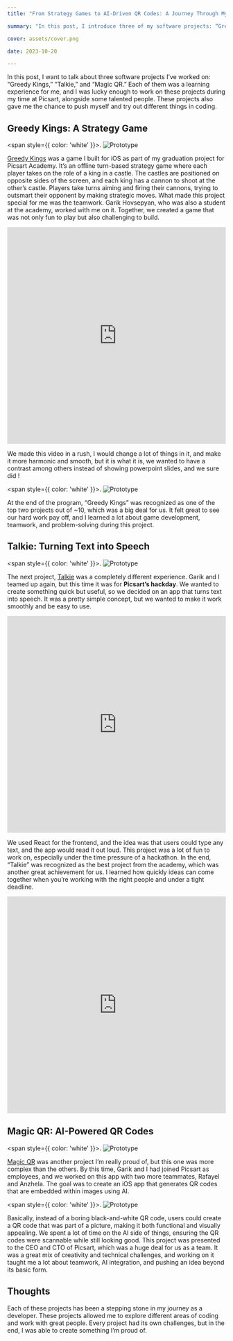 ```yaml
---
title: "From Strategy Games to AI-Driven QR Codes: A Journey Through My Diverse Software Creations"

summary: "In this post, I introduce three of my software projects: “Greedy Kings,” a strategy-driven offline iOS game; “Talkie,” a React app that turns text into speech; and “Magic QR,” an iOS app that generates AI-powered QR codes embedded within images. Each project showcases different ways I’ve used coding to create engaging experiences and practical solutions."

cover: assets/cover.png

date: 2023-10-20

---
```


In this post, I want to talk about three software projects I’ve worked on: “Greedy Kings,” “Talkie,” and “Magic QR.” Each of them was a learning experience for me, and I was lucky enough to work on these projects during my time at Picsart, alongside some talented people. These projects also gave me the chance to push myself and try out different things in coding.

## Greedy Kings: A Strategy Game

<span style={{ color: 'white' }}>.</span>
![Prototype](./assets/greedykings.png)

[Greedy Kings](https://apps.apple.com/id/app/greedy-kings-origin/id6474153745) was a game I built for iOS as part of my graduation project for Picsart Academy. It’s an offline turn-based strategy game where each player takes on the role of a king in a castle. The castles are positioned on opposite sides of the screen, and each king has a cannon to shoot at the other’s castle. Players take turns aiming and firing their cannons, trying to outsmart their opponent by making strategic moves. What made this project special for me was the teamwork. Garik Hovsepyan, who was also a student at the academy, worked with me on it. Together, we created a game that was not only fun to play but also challenging to build.

<iframe width="100%" height="500" src="https://www.youtube.com/embed/o1gaD9LmCrU?si=KdN2pv6C7XtX8_yH" title="YouTube video player" frameborder="0" allow="accelerometer; autoplay; clipboard-write; encrypted-media; gyroscope; picture-in-picture; web-share" referrerpolicy="strict-origin-when-cross-origin" allowfullscreen></iframe>

We made this video in a rush, I would change a lot of things in it, and make it more harmonic and smooth, but it is what it is, we wanted to have a contrast among others instead of showing powerpoint slides, and we sure did !

<span style={{ color: 'white' }}>.</span>
![Prototype](./assets/academy.jpg)

At the end of the program, “Greedy Kings” was recognized as one of the top two projects out of ~10, which was a big deal for us. It felt great to see our hard work pay off, and I learned a lot about game development, teamwork, and problem-solving during this project.

## Talkie: Turning Text into Speech

<span style={{ color: 'white' }}>.</span>
![Prototype](./assets/talkie.jpg)

The next project, [Talkie](https://github.com/surenpoghosian/TalkieFrontEnd) was a completely different experience. Garik and I teamed up again, but this time it was for **Picsart’s hackday**. We wanted to create something quick but useful, so we decided on an app that turns text into speech. It was a pretty simple concept, but we wanted to make it work smoothly and be easy to use.

<iframe width="100%" height="500" src="https://www.youtube.com/embed/GxTYdv1SYeE?si=A3EhKTzru_WdLHER" title="YouTube video player" frameborder="0" allow="accelerometer; autoplay; clipboard-write; encrypted-media; gyroscope; picture-in-picture; web-share" referrerpolicy="strict-origin-when-cross-origin" allowfullscreen></iframe>

We used React for the frontend, and the idea was that users could type any text, and the app would read it out loud. This project was a lot of fun to work on, especially under the time pressure of a hackathon. In the end, “Talkie” was recognized as the best project from the academy, which was another great achievement for us. I learned how quickly ideas can come together when you’re working with the right people and under a tight deadline.

<iframe width="100%" height="500" src="https://www.youtube.com/embed/98J6eZGUs8A?si=U5djkShbicPy0GF1" title="YouTube video player" frameborder="0" allow="accelerometer; autoplay; clipboard-write; encrypted-media; gyroscope; picture-in-picture; web-share" referrerpolicy="strict-origin-when-cross-origin" allowfullscreen></iframe>

## Magic QR: AI-Powered QR Codes

<span style={{ color: 'white' }}>.</span>
![Prototype](./assets/qr-1.jpeg)

[Magic QR](https://github.com/surenpoghosian/MagicQR) was another project I’m really proud of, but this one was more complex than the others. By this time, Garik and I had joined Picsart as employees, and we worked on this app with two more teammates, Rafayel and Anzhela. The goal was to create an iOS app that generates QR codes that are embedded within images using AI.

<span style={{ color: 'white' }}>.</span>
![Prototype](./assets/us.jpg)

Basically, instead of a boring black-and-white QR code, users could create a QR code that was part of a picture, making it both functional and visually appealing. We spent a lot of time on the AI side of things, ensuring the QR codes were scannable while still looking good. This project was presented to the CEO and CTO of Picsart, which was a huge deal for us as a team. It was a great mix of creativity and technical challenges, and working on it taught me a lot about teamwork, AI integration, and pushing an idea beyond its basic form.

## Thoughts

Each of these projects has been a stepping stone in my journey as a developer. These projects allowed me to explore different areas of coding and work with great people. Every project had its own challenges, but in the end, I was able to create something I’m proud of.